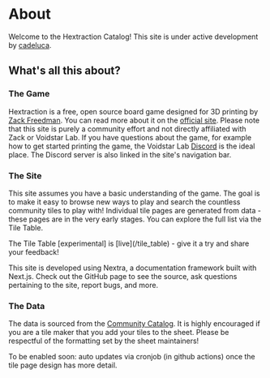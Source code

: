 
# About

Welcome to the Hextraction Catalog! This site is under active development by [cadeluca](https://github.com/cadeluca).

## What's all this about?

### The Game

Hextraction is a free, open source board game designed for 3D printing by [Zack Freedman](https://www.youtube.com/@ZackFreedman).
You can read more about it on the [official site](https://www.playhextraction.com/what-in-tarnation).
Please note that this site is purely a community effort and not directly affiliated with Zack or Voidstar Lab.
If you have questions about the game, for example how to get started printing the game, the Voidstar Lab [Discord](https://discord.com/invite/voidstarlab) is the ideal place. The Discord server is also linked in the site's navigation bar.

### The Site

This site assumes you have a basic understanding of the game.
The goal is to make it easy to browse new ways to play and search the countless community tiles to play with! Individual tile pages are generated from data - these pages are in the very early stages. You can explore the full list via the Tile Table.

<Callout emoji="🚧">
  The Tile Table [experimental] is [live](/tile_table) - give it a try and share
  your feedback!
</Callout>

This site is developed using Nextra, a documentation framework built with Next.js.
Check out the GitHub page to see the source, ask questions pertaining to the site,
report bugs, and more.

### The Data

The data is sourced from the [Community Catalog](https://docs.google.com/spreadsheets/d/1JfqIVOjToIS0rCQC8AIWeRLpMmSNDphn8_660eaTjaY/edit?gid=414788452#gid=414788452&fvid=104313283).
It is highly encouraged if you are a tile maker that you add your tiles to the sheet.
Please be respectful of the formatting set by the sheet maintainers!

<Callout type="info" emoji="🕑">
  To be enabled soon: auto updates via cronjob (in github actions) once the tile
  page design has more detail.
</Callout>
